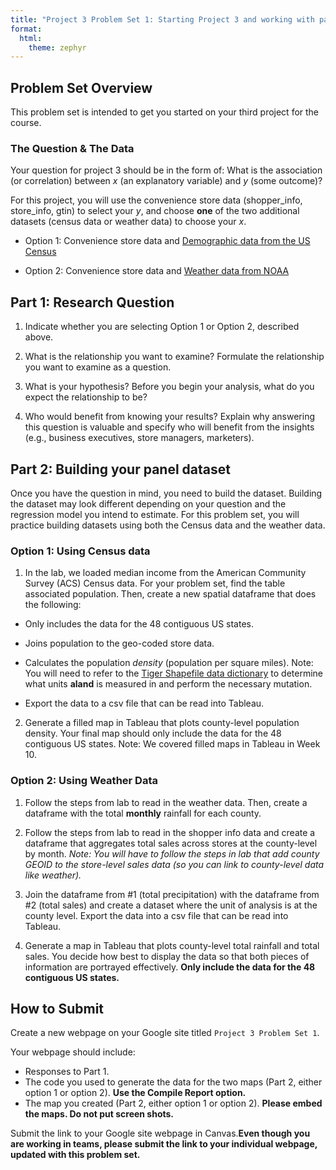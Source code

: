 ```yaml
---
title: "Project 3 Problem Set 1: Starting Project 3 and working with panel data"
format: 
  html:
    theme: zephyr
---
```

## Problem Set Overview

This problem set is intended to get you started on your third project for the course. 

### The Question & The Data

Your question for project 3 should be in the form of: What is the association (or correlation) between $x$ (an explanatory variable) and $y$ (some outcome)? 

For this project, you will use the convenience store data (shopper_info, store_info, gtin) to select your $y$, and choose **one** of the two additional datasets (census data or weather data) to choose your $x$.

- Option 1: Convenience store data and [Demographic data from the US Census](https://www.census.gov/data/developers/data-sets/acs-5year.html)

- Option 2: Convenience store data and [Weather data from NOAA](https://csu-arec-330.github.io/materials/unit_03/inputs/gridmet_county_daily_2023-2023.csv.gz)


## Part 1: Research Question

1. Indicate whether you are selecting Option 1 or Option 2, described above.

2. What is the relationship you want to examine? Formulate the relationship you want to examine as a question.

3. What is your hypothesis? Before you begin your analysis, what do you expect the relationship to be?

4. Who would benefit from knowing your results? Explain why answering this question is valuable and specify who will benefit from the insights (e.g., business executives, store managers, marketers).

## Part 2: Building your panel dataset

Once you have the question in mind, you need to build the dataset. Building the dataset may look different depending on your question and the regression model you intend to estimate. For this problem set, you will practice building datasets using both the Census data and the weather data.

### Option 1: Using Census data
1. In the lab, we loaded median income from the American Community Survey (ACS) Census data. For your problem set, find the table associated population. Then, create a new spatial dataframe that does the following:

- Only includes the data for the 48 contiguous US states.

- Joins population to the geo-coded store data. 

- Calculates the population *density* (population per square miles). Note: You will need to refer to the [Tiger Shapefile data dictionary](https://www.census.gov/programs-surveys/geography/technical-documentation/records-layout/gaz-record-layouts.html#) to determine what units **aland** is measured in and perform the necessary mutation.

- Export the data to a csv file that can be read into Tableau.

2. Generate a filled map in Tableau that plots county-level population density. Your final map should only include the data for the 48 contiguous US states. Note: We covered filled maps in Tableau in Week 10.

### Option 2: Using Weather Data

1. Follow the steps from lab to read in the weather data. Then, create a dataframe with the total **monthly** rainfall for each county. 

2. Follow the steps from lab to read in the shopper info data and create a dataframe that aggregates total sales across stores at the county-level by month. *Note: You will have to follow the steps in lab that add county GEOID to the store-level sales data (so you can link to county-level data like weather).*

3. Join the dataframe from #1 (total precipitation) with the dataframe from #2 (total sales) and create a dataset where the unit of analysis is at the county level. Export the data into a csv file that can be read into Tableau.

3. Generate a map in Tableau that plots county-level total rainfall and total sales. You decide how best to display the data so that both pieces of information are portrayed effectively. **Only include the data for the 48 contiguous US states.**


## How to Submit

Create a new webpage on your Google site titled `Project 3 Problem Set 1`. 

Your webpage should include:

- Responses to Part 1.
- The code you used to generate the data for the two maps (Part 2, either option 1 or option 2). **Use the Compile Report option.**
- The map you created (Part 2, either option 1 or option 2). **Please embed the maps. Do not put screen shots.**

Submit the link to your Google site webpage in Canvas.**Even though you are working in teams, please submit the link to your individual webpage, updated with this problem set.**